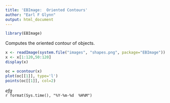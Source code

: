 ```yaml
---
title: 'EBImage:  Oriented Contours'
author: "Earl F Glynn"
output: html_document
---
```


```r
library(EBImage)
```

Computes the oriented contour of objects.

```r
x <- readImage(system.file("images", "shapes.png", package="EBImage"))
x <- x[1:120,50:120]
display(x)

oc = ocontour(x)
plot(oc[[1]], type='l')
points(oc[[1]], col=2)
```

*efg*  
`r format(Sys.time(), "%Y-%m-%d  %H%M")` 